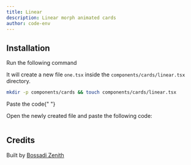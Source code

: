 ```yaml
---
title: Linear
description: Linear morph animated cards
author: code-env
---
```


<ComponentPreview name="linear-cards" height={500} />

## Installation

<Steps>

<Step>Run the following command</Step>

It will create a new file `one.tsx` inside the `components/cards/linear.tsx` directory.

```bash
mkdir -p components/cards && touch components/cards/linear.tsx
```

<Step>Paste the code</Step>{" "}

Open the newly created file and paste the following code:

```jsx file=<rootDir>/fg/cards/linear.tsx

```

</Steps>

## Credits

Built by [Bossadi Zenith](https://github.com/code-env)
